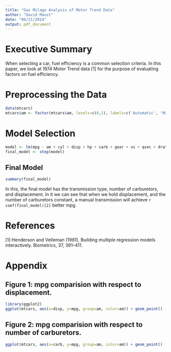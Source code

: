 ```yaml
---
title: "Gas Milage Analysis of Motor Trend Data"
author: "David Maust"
date: "06/21/2014"
output: pdf_document
---
```


# Executive Summary

When selecting a car, fuel efficiency is a common selection criteria. In this paper, we look at 1974 Motor Trend data [1] for the purpose of evaluating factors on fuel efficiency.

# Preprocessing the Data

```r
data(mtcars)
mtcars$am <- factor(mtcars$am, levels=c(0,1), labels=c('Automatic', 'Manual'))
```

# Model Selection
```r
model <- lm(mpg ~ am + cyl + disp + hp + carb + gear + vs + qsec + drat, mtcars)
final_model <- step(model)
```

## Final Model
```r
summary(final_model)
```
In this, the final model has the transmission type, number of carburetors, and displacement. In it we can see that when we hold displacement, and the number of carburetors constant, a manual transmission will achieve `r coef(final_model)[2]` better mpg.

# References

[1] Henderson and Velleman (1981), Building multiple regression models interactively. Biometrics, 37, 391–411.

# Appendix

## Figure 1: mpg comparision with respect to displacement.
```r
library(ggplot2)
ggplot(mtcars, aes(x=disp, y=mpg, group=am, color=am)) + geom_point()
```

## Figure 2: mpg comparision with respect to number of carburetors.
```r
ggplot(mtcars, aes(x=carb, y=mpg, group=am, color=am)) + geom_point()
```

